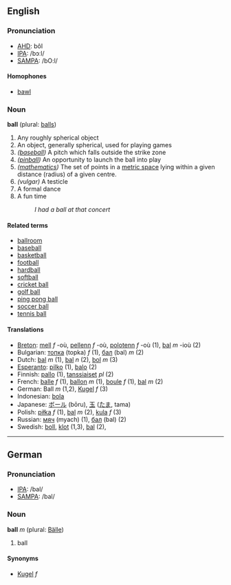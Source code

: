 ==English==
===Pronunciation===
*[[w:AHD|AHD]]: bôl
*[[w:IPA|IPA]]: /bɔːl/
*[[w:SAMPA|SAMPA]]: /bO:l/

====Homophones====
*[[bawl]]

=== Noun ===
'''ball''' (plural: [[balls]])

# Any roughly spherical object
# An object, generally spherical, used for playing games
# ''([[baseball]])'' A pitch which falls outside the strike zone
# ''([[pinball]])'' An opportunity to launch the ball into play
# ''([[mathematics]])'' The set of points in a [[metric space]] lying within a given distance (radius) of a given centre.
# ''(vulgar)'' A testicle
# A formal dance
# A fun time
#: ''I had a ball at that concert''

==== Related terms ====
*[[ballroom]]
*[[baseball]]
*[[basketball]]
*[[football]]
*[[hardball]]
*[[softball]]
*[[cricket ball]]
*[[golf ball]]
*[[ping pong ball]]
*[[soccer ball]]
*[[tennis ball]]

==== Translations ====
*[[Breton]]: [[mell]] ''f'' -où, [[pellenn]] ''f'' -où, [[polotenn]] ''f'' -où (1), [[bal]] ''m'' -ioù (2)
*Bulgarian: [[топка]] (topka) ''f'' (1), [[бал]] (bal) ''m'' (2)
*Dutch: [[bal]] ''m'' (1), [[bal]] ''n'' (2), [[bol]] ''m'' (3)
*[[Esperanto]]: [[pilko]] (1), [[balo]] (2)
*Finnish: [[pallo]] (1), [[tanssiaiset]] ''pl'' (2)
*French: [[balle]] ''f'' (1), [[ballon]] ''m'' (1), [[boule]] ''f'' (1), [[bal]] ''m'' (2)
*German: Ball ''m'' (1,2), [[Kugel]] ''f'' (3)
*Indonesian: [[bola]]
*Japanese: [[ボール]] (bōru), [[玉]] ([[たま]], tama)
*Polish: [[piłka]] ''f'' (1), [[bal]] ''m'' (2), [[kula]] ''f'' (3)
*Russian: [[мяч]] (myach) (1), [[бал]] (bal) (2)
*Swedish: [[boll]], [[klot]] (1,3), [[bal]] (2),

----

==German==
===Pronunciation===
*[[w:IPA|IPA]]: /bal/
*[[w:SAMPA|SAMPA]]: /bal/

===Noun===
'''ball''' ''m'' (plural: [[Bälle]])

# ball

====Synonyms====
*[[Kugel]] ''f''